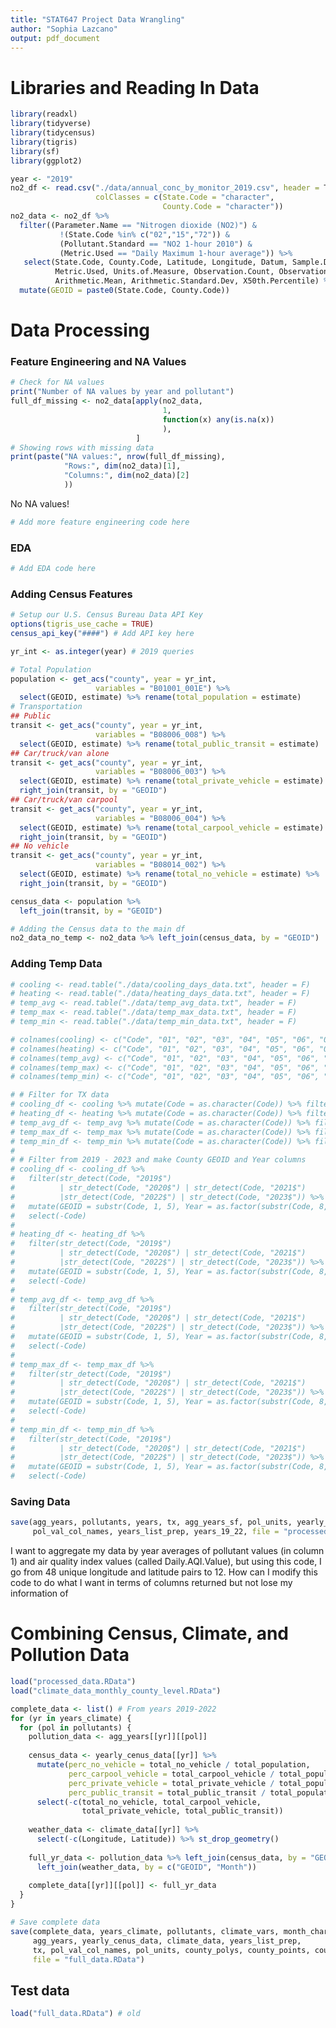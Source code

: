 ---
title: "STAT647 Project Data Wrangling"
author: "Sophia Lazcano" 
output: pdf_document
---

# **Libraries and Reading In Data**

```{r libraries}
library(readxl)
library(tidyverse)
library(tidycensus)
library(tigris)
library(sf)
library(ggplot2)
```

```{r dataSetup, cache=TRUE}
year <- "2019"
no2_df <- read.csv("./data/annual_conc_by_monitor_2019.csv", header = T,
                   colClasses = c(State.Code = "character",
                                  County.Code = "character"))
no2_data <- no2_df %>%
  filter((Parameter.Name == "Nitrogen dioxide (NO2)") &
           !(State.Code %in% c("02","15","72")) &
           (Pollutant.Standard == "NO2 1-hour 2010") &
           (Metric.Used == "Daily Maximum 1-hour average")) %>%
   select(State.Code, County.Code, Latitude, Longitude, Datum, Sample.Duration,
          Metric.Used, Units.of.Measure, Observation.Count, Observation.Percent,
          Arithmetic.Mean, Arithmetic.Standard.Dev, X50th.Percentile) %>%
  mutate(GEOID = paste0(State.Code, County.Code))
```


# **Data Processing**

### Feature Engineering and NA Values


```{r checkingNA}
# Check for NA values
print("Number of NA values by year and pollutant")
full_df_missing <- no2_data[apply(no2_data,
                                  1,
                                  function(x) any(is.na(x))
                                  ),
                            ]
# Showing rows with missing data
print(paste("NA values:", nrow(full_df_missing),
            "Rows:", dim(no2_data)[1],
            "Columns:", dim(no2_data)[2]
            ))
```

No NA values!

```{r moreFeatures, cache=TRUE}
# Add more feature engineering code here
```

### EDA 
```{r}
# Add EDA code here
```


### Adding Census Features

```{r censusSetup}
# Setup our U.S. Census Bureau Data API Key
options(tigris_use_cache = TRUE)
census_api_key("####") # Add API key here
```

```{r gettingCensusData, cache=TRUE}
yr_int <- as.integer(year) # 2019 queries

# Total Population
population <- get_acs("county", year = yr_int,
                   variables = "B01001_001E") %>%
  select(GEOID, estimate) %>% rename(total_population = estimate)
# Transportation
## Public
transit <- get_acs("county", year = yr_int,
                   variables = "B08006_008") %>%
  select(GEOID, estimate) %>% rename(total_public_transit = estimate)
## Car/truck/van alone
transit <- get_acs("county", year = yr_int,
                   variables = "B08006_003") %>%
  select(GEOID, estimate) %>% rename(total_private_vehicle = estimate) %>%
  right_join(transit, by = "GEOID")
## Car/truck/van carpool
transit <- get_acs("county", year = yr_int,
                   variables = "B08006_004") %>%
  select(GEOID, estimate) %>% rename(total_carpool_vehicle = estimate) %>%
  right_join(transit, by = "GEOID")
## No vehicle
transit <- get_acs("county", year = yr_int,
                   variables = "B08014_002") %>%
  select(GEOID, estimate) %>% rename(total_no_vehicle = estimate) %>%
  right_join(transit, by = "GEOID")

census_data <- population %>%
  left_join(transit, by = "GEOID")
```

```{r addingCensusData, cache=TRUE}
# Adding the Census data to the main df
no2_data_no_temp <- no2_data %>% left_join(census_data, by = "GEOID")
```


### Adding Temp Data

```{r gettingClimateData, cache=TRUE}
# cooling <- read.table("./data/cooling_days_data.txt", header = F)
# heating <- read.table("./data/heating_days_data.txt", header = F)
# temp_avg <- read.table("./data/temp_avg_data.txt", header = F)
# temp_max <- read.table("./data/temp_max_data.txt", header = F)
# temp_min <- read.table("./data/temp_min_data.txt", header = F)
```

```{r settingClimateNames}
# colnames(cooling) <- c("Code", "01", "02", "03", "04", "05", "06", "07", "08", "09", "10", "11", "12") 
# colnames(heating) <- c("Code", "01", "02", "03", "04", "05", "06", "07", "08", "09", "10", "11", "12") 
# colnames(temp_avg) <- c("Code", "01", "02", "03", "04", "05", "06", "07", "08", "09", "10", "11", "12") 
# colnames(temp_max) <- c("Code", "01", "02", "03", "04", "05", "06", "07", "08", "09", "10", "11", "12") 
# colnames(temp_min) <- c("Code", "01", "02", "03", "04", "05", "06", "07", "08", "09", "10", "11", "12") 
```

```{r getTXClimateData}
# # Filter for TX data
# cooling_df <- cooling %>% mutate(Code = as.character(Code)) %>% filter(str_detect(Code, "^48"))
# heating_df <- heating %>% mutate(Code = as.character(Code)) %>% filter(str_detect(Code, "^48"))
# temp_avg_df <- temp_avg %>% mutate(Code = as.character(Code)) %>% filter(str_detect(Code, "^48"))
# temp_max_df <- temp_max %>% mutate(Code = as.character(Code)) %>% filter(str_detect(Code, "^48"))
# temp_min_df <- temp_min %>% mutate(Code = as.character(Code)) %>% filter(str_detect(Code, "^48"))
# 
# # Filter from 2019 - 2023 and make County GEOID and Year columns
# cooling_df <- cooling_df %>%
#   filter(str_detect(Code, "2019$")
#          | str_detect(Code, "2020$") | str_detect(Code, "2021$")
#          |str_detect(Code, "2022$") | str_detect(Code, "2023$")) %>%
#   mutate(GEOID = substr(Code, 1, 5), Year = as.factor(substr(Code, 8, 11))) %>%
#   select(-Code)
# 
# heating_df <- heating_df %>% 
#   filter(str_detect(Code, "2019$")
#          | str_detect(Code, "2020$") | str_detect(Code, "2021$")
#          |str_detect(Code, "2022$") | str_detect(Code, "2023$")) %>%
#   mutate(GEOID = substr(Code, 1, 5), Year = as.factor(substr(Code, 8, 11))) %>%
#   select(-Code)
# 
# temp_avg_df <- temp_avg_df %>% 
#   filter(str_detect(Code, "2019$")
#          | str_detect(Code, "2020$") | str_detect(Code, "2021$")
#          |str_detect(Code, "2022$") | str_detect(Code, "2023$")) %>%
#   mutate(GEOID = substr(Code, 1, 5), Year = as.factor(substr(Code, 8, 11))) %>%
#   select(-Code)
# 
# temp_max_df <- temp_max_df %>% 
#   filter(str_detect(Code, "2019$")
#          | str_detect(Code, "2020$") | str_detect(Code, "2021$")
#          |str_detect(Code, "2022$") | str_detect(Code, "2023$")) %>%
#   mutate(GEOID = substr(Code, 1, 5), Year = as.factor(substr(Code, 8, 11))) %>%
#   select(-Code)
# 
# temp_min_df <- temp_min_df %>% 
#   filter(str_detect(Code, "2019$")
#          | str_detect(Code, "2020$") | str_detect(Code, "2021$")
#          |str_detect(Code, "2022$") | str_detect(Code, "2023$")) %>%
#   mutate(GEOID = substr(Code, 1, 5), Year = as.factor(substr(Code, 8, 11))) %>%
#   select(-Code)
```






### Saving Data

```{r}
save(agg_years, pollutants, years, tx, agg_years_sf, pol_units, yearly_cenus_data,
     pol_val_col_names, years_list_prep, years_19_22, file = "processed_data.RData")
```


I want to aggregate my data by year averages of pollutant values (in column 1) and air quality index values (called Daily.AQI.Value), but using this code, I go from 48 unique longitude and latitude pairs to 12. How can I modify this code to do what I want in terms of columns returned but not lose my information of 




# **Combining Census, Climate, and Pollution Data**

```{r}
load("processed_data.RData")
load("climate_data_monthly_county_level.RData")
```

```{r}
complete_data <- list() # From years 2019-2022
for (yr in years_climate) {
  for (pol in pollutants) {
    pollution_data <- agg_years[[yr]][[pol]]
    
    census_data <- yearly_cenus_data[[yr]] %>%
      mutate(perc_no_vehicle = total_no_vehicle / total_population,
             perc_carpool_vehicle = total_carpool_vehicle / total_population,
             perc_private_vehicle = total_private_vehicle / total_population,
             perc_public_transit = total_public_transit / total_population) %>%
      select(-c(total_no_vehicle, total_carpool_vehicle,
                total_private_vehicle, total_public_transit))
    
    weather_data <- climate_data[[yr]] %>%
      select(-c(Longitude, Latitude)) %>% st_drop_geometry()
    
    full_yr_data <- pollution_data %>% left_join(census_data, by = "GEOID") %>%
      left_join(weather_data, by = c("GEOID", "Month"))
    
    complete_data[[yr]][[pol]] <- full_yr_data
  }
}
```

```{r}
# Save complete data
save(complete_data, years_climate, pollutants, climate_vars, month_chars,
     agg_years, yearly_cenus_data, climate_data, years_list_prep,
     tx, pol_val_col_names, pol_units, county_polys, county_points, county_points_coords,
     file = "full_data.RData")
```

## Test data

```{r}
load("full_data.RData") # old
```


